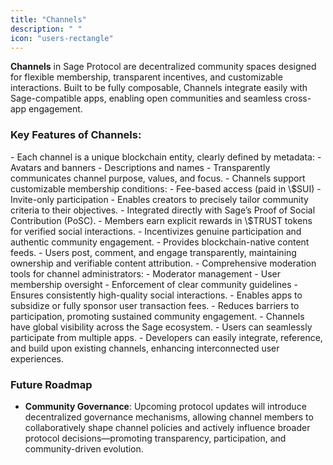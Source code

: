```yaml
---
title: "Channels"
description: " "
icon: "users-rectangle"
---
```


**Channels** in Sage Protocol are decentralized community spaces designed for flexible membership, transparent incentives, and customizable interactions. Built to be fully composable, Channels integrate easily with Sage-compatible apps, enabling open communities and seamless cross-app engagement.

### Key Features of Channels:

<Card title="Onchain Identity and Customization">
  - Each channel is a unique blockchain entity, clearly defined by metadata:
    - Avatars and banners
    - Descriptions and names
  - Transparently communicates channel purpose, values, and focus.
</Card>

<Card title="Flexible Membership Rules">
  - Channels support customizable membership conditions:
    - Fee-based access (paid in \$SUI)
    - Invite-only participation
  - Enables creators to precisely tailor community criteria to their objectives.
</Card>

<Card title="Built-In Economic Incentives">
  - Integrated directly with Sage’s Proof of Social Contribution (PoSC).
  - Members earn explicit rewards in \$TRUST tokens for verified social interactions.
  - Incentivizes genuine participation and authentic community engagement.
</Card>

<Card title="Dedicated Content Feeds">
  - Provides blockchain-native content feeds.
  - Users post, comment, and engage transparently, maintaining ownership and verifiable content attribution.
</Card>

<Card title="Robust Administrative Controls">
  - Comprehensive moderation tools for channel administrators:
    - Moderator management
    - User membership oversight
    - Enforcement of clear community guidelines
  - Ensures consistently high-quality social interactions.
</Card>

<Card title="Transaction Fee Sponsorship">
  - Enables apps to subsidize or fully sponsor user transaction fees.
  - Reduces barriers to participation, promoting sustained community engagement.
</Card>

<Card title="Cross-App Composability">
  - Channels have global visibility across the Sage ecosystem.
  - Users can seamlessly participate from multiple apps.
  - Developers can easily integrate, reference, and build upon existing channels, enhancing interconnected user experiences.
</Card>

### Future Roadmap

- **Community Governance**: Upcoming protocol updates will introduce decentralized governance mechanisms, allowing channel members to collaboratively shape channel policies and actively influence broader protocol decisions—promoting transparency, participation, and community-driven evolution.